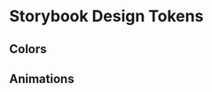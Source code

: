 
<Meta title="Introduction" />

# Storybook Design Tokens

<h2>Colors</h2>
<DesignTokenDocBlock categoryName="Colors" maxHeight={600} viewType="card" />

<h2>Animations</h2>
<DesignTokenDocBlock
  categoryName="Animations"
  showSearch={false}
  viewType="table"
/>
